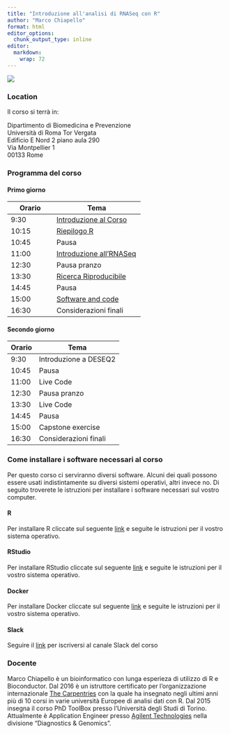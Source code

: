 ```yaml
---
title: "Introduzione all'analisi di RNASeq con R"
author: "Marco Chiapello"
format: html
editor_options: 
  chunk_output_type: inline
editor: 
  markdown: 
    wrap: 72
---
```


![](materials/images/R2.png)

### Location

Il corso si terrà in:

Dipartimento di Biomedicina e Prevenzione    
Università di Roma Tor Vergata    
Edificio E Nord 2 piano aula 290    
Via Montpellier 1    
00133 Rome    

### Programma del corso

#### Primo giorno

| Orario     | Tema                  |
|------------|-----------------------|
|9:30| [Introduzione al Corso](materials/M1_intro.qmd)   |
|10:15| [Riepilogo R](materials/M2_RiepilogoR.qmd)             |
|10:45| Pausa                   |
|11:00| [Introduzione all'RNASeq](materials/M3_RNASeq_Intro.qmd)|
|12:30| Pausa pranzo            |
|13:30| [Ricerca Riproducibile](https://phd-toolbox-course.github.io/2022_PhD_Toolbox_course/M4_RicercaRiproducibile.html#1)       |
|14:45| Pausa                   |
|15:00| [Software and code](materials/M5_software_code.qmd)       |
|16:30| Considerazioni finali   | 



#### Secondo giorno

| Orario     | Tema                  |
|------------|-----------------------|
|9:30  | Introduzione a DESEQ2  | 
|10:45 | Pausa                  | 
|11:00 | Live Code|
|12:30 | Pausa pranzo           | 
|13:30 | Live Code       |
|14:45 | Pausa                  | 
|15:00 | Capstone exercise      |              
|16:30 | Considerazioni finali  |


### Come installare i software necessari al corso

Per questo corso ci serviranno diversi software. Alcuni dei quali possono essere
usati indistintamente su diversi sistemi operativi, altri invece no. Di seguito troverete
le istruzioni per installare i software necessari sul vostro computer.

#### R

Per installare R cliccate sul seguente [link](https://cran.r-project.org) e seguite le istruzioni per il vostro sistema operativo.

#### RStudio

Per installare RStudio cliccate sul seguente [link](https://posit.co/download/rstudio-desktop/) e seguite le istruzioni per il vostro sistema operativo.

#### Docker

Per installare Docker cliccate sul seguente [link](https://docs.docker.com/get-docker/) e seguite le istruzioni per il vostro sistema operativo.

    
#### Slack
Seguire il [link](https://revelotraining.slack.com/archives/C05070Z7ET0) per iscriversi al canale Slack del corso

### Docente

Marco Chiapello è un bioinformatico con lunga esperieza di utilizzo di R
e Bioconductor. Dal 2016 è un istruttore certificato per
l'organizzazione internazionale [The
Carpentries](https://carpentries.org) con la quale ha insegnato negli
ultimi anni più di 10 corsi in varie università Europee di analisi dati
con R. Dal 2015 insegna il corso PhD ToolBox presso l'Università degli
Studi di Torino. Attualmente è Application Engineer presso [Agilent
Technologies](https://www.agilent.com) nella divisione "Diagnostics &
Genomics".
